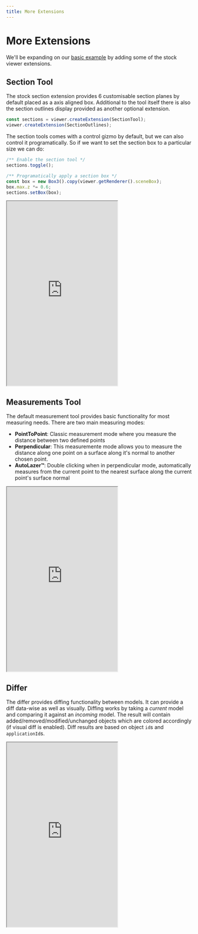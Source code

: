 ```yaml
---
title: More Extensions
---
```




# More Extensions

We'll be expanding on our [basic example](/developers/viewer/examples/basic-example) by adding some of the stock viewer extensions.

## Section Tool

The stock section extension provides 6 customisable section planes by default placed as a axis aligned box. Additional to the tool itself there is also the section outlines display provided as another optional extension.

```typescript
const sections = viewer.createExtension(SectionTool);
viewer.createExtension(SectionOutlines);
```

The section tools comes with a control gizmo by default, but we can also control it programatically. So if we want to set the section box to a particular size we can do:

```typescript
/** Enable the section tool */
sections.toggle();

/** Programatically apply a section box */
const box = new Box3().copy(viewer.getRenderer().sceneBox);
box.max.z *= 0.6;
sections.setBox(box);
```

<Frame caption="Section Tool Example">
  <iframe
    src="https://stackblitz.com/edit/speckle-section-planes?embed=1&file=src/main.ts&view=preview&hideExplorer=true&hideNavigation=true"
    height="500"
    style={{ width: '100%', border: 0 }}
    allowFullScreen
  ></iframe>
</Frame>


## Measurements Tool

The default measurement tool provides basic functionality for most measuring needs. There are two main measuring modes:

- **PointToPoint**: Classic measurement mode where you measure the distance between two defined points
- **Perpendicular**: This measuremente mode allows you to measure the distance along one point on a surface along it's normal to another chosen point.
- **AutoLazer™**: Double clicking when in perpendicular mode, automatically measures from the current point to the nearest surface along the current point's surface normal

<Frame caption="Measurement Tool Example">

  <iframe
    src="https://stackblitz.com/edit/speckle-measurement-tool?embed=1&file=src/main.ts&view=preview&hideExplorer=true&hideNavigation=true"
    height="500"
    style={{ width: '100%', border: 0 }}
    allowFullScreen
  ></iframe>
</Frame>

## Differ

The differ provides diffing functionality between models. It can provide a diff data-wise as well as visually. Diffing works by taking a _current_ model and comparing it against an _incoming_ model. The result will contain added/removed/modified/unchanged objects which are colored accordingly (if visual diff is enabled). Diff results are based on object `id`s and `applicationId`s.

<Frame caption="Differ Example">
  <iframe
    src="https://stackblitz.com/edit/speckle-differ?embed=1&file=src/main.ts&view=preview&hideExplorer=true&hideNavigation=true"
    height="500"
    style={{ width: '100%', border: 0 }}
    allowFullScreen
  ></iframe>
</Frame>
